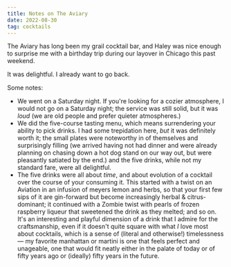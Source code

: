 ```yaml
---
title: Notes on The Aviary
date: 2022-08-30
tag: cocktails
---
```


The Aviary has long been my grail cocktail bar, and Haley was nice enough to surprise me with a birthday trip during our layover in Chicago this past weekend. 

It was delightful. I already want to go back.

Some notes:

- We went on a Saturday night. If you're looking for a cozier atmosphere, I would not go on a Saturday night; the service was still solid, but it was _loud_ (we are old people and prefer quieter atmospheres.)
- We did the five-course tasting menu, which means surrendering your ability to pick drinks. I had some trepidation here, _but_ it was definitely worth it; the small plates were noteworthy in of themselves and surprisingly filling (we arrived having not had dinner and were already planning on chasing down a hot dog stand on our way out, but were pleasantly satiated by the end.) and the five drinks, while not my standard fare, were all delightful.
- The five drinks were all about _time_, and about evolution of a cocktail over the course of your consuming it. This started with a twist on an Aviation in an infusion of meyers lemon and herbs, so that your first few sips of it are gin-forward but become increasingly herbal & citrus-dominant; it continued with a Zombie twist with pearls of frozen raspberry liqueur that sweetened the drink as they melted; and so on. It's an interesting and playful dimension of a drink that I admire for the craftsmanship, even if it doesn't quite square with what _I_ love most about cocktails, which is a sense of (literal and otherwise!) timelessness — my favorite manhattan or martini is one that feels perfect and unageable, one that would fit neatly either in the palate of today or of fifty years ago or (ideally) fifty years in the future.
        